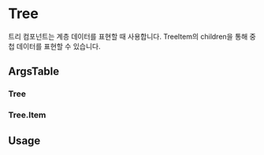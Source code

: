 
<Meta of={TreeStories} />

# Tree

트리 컴포넌트는 계층 데이터를 표현할 때 사용합니다.
TreeItem의 children을 통해 중첩 데이터를 표현할 수 있습니다.

<Canvas of={TreeStories.Playground} />


## ArgsTable

### Tree
<ArgsTable of={Tree} />

### Tree.Item
<ArgsTable of={TreeItem} />

## Usage


